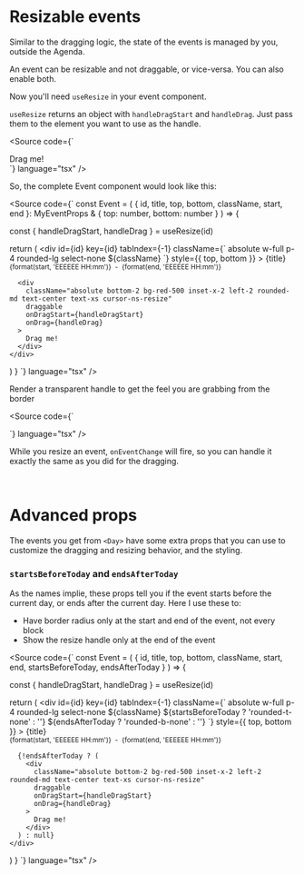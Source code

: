 
<Meta title="Interaction/drag-and-resize/Resize" />

# Resizable events

Similar to the dragging logic, the state of the events is managed by you, outside the Agenda.

An event can be resizable and not draggable, or vice-versa. You can also enable both.

<Canvas of={ResizeOnly} />

Now you'll need `useResize` in your event component.

`useResize` returns an object with `handleDragStart` and `handleDrag`. Just pass them to the element you want to use as the handle.

<Source
  code={`
<div
  className="absolute bottom-2"
  draggable
  onDragStart={handleDragStart}
  onDrag={handleDrag}
>
  Drag me!
</div>
  `}
  language="tsx"
/>


So, the complete Event component would look like this:

<Source
  code={`
const Event = (
  { id, title, top, bottom, className, start, end }: MyEventProps & { top: number, bottom: number }
) => {

  const { handleDragStart, handleDrag } = useResize(id)

  return (
    <div
      id={id}
      key={id}
      tabIndex={-1}
      className={\`
        absolute w-full p-4 rounded-lg select-none \${className}
      \`}
      style={{ top, bottom }}
    >
      {title}
      <br />
      <small>
        {format(start, 'EEEEEE HH:mm')}
        &nbsp;-&nbsp;
        {format(end, 'EEEEEE HH:mm')}
      </small>

      <div
        className="absolute bottom-2 bg-red-500 inset-x-2 left-2 rounded-md text-center text-xs cursor-ns-resize"
        draggable
        onDragStart={handleDragStart}
        onDrag={handleDrag}
      >
        Drag me!
      </div>
    </div>
  )
}
  `}
  language="tsx"
/>

Render a transparent handle to get the feel you are grabbing from the border

<Source
  code={`
<div
  className="absolute bottom-0 h-2 inset-x-0 cursor-ns-resize"
  draggable
  onDragStart={handleDragStart}
  onDrag={handleDrag}
/>
  `}
  language="tsx"
/>



While you resize an event, `onEventChange` will fire, so you can handle it exactly the same as you did for the dragging.

<br/>

# Advanced props

The events you get from `<Day>` have some extra props that you can use to customize the dragging and resizing behavior, and the styling.

### `startsBeforeToday` and `endsAfterToday`

As the names implie, these props tell you if the event starts before the current day, or ends after the current day.
Here I use these to:

- Have border radius only at the start and end of the event, not every block
- Show the resize handle only at the end of the event

<Canvas of={EventProps} />

<Source
  code={`
const Event = (
  { id, title, top, bottom, className, start, end, startsBeforeToday, endsAfterToday }
) => {

  const { handleDragStart, handleDrag } = useResize(id)

  return (
    <div
      id={id}
      key={id}
      tabIndex={-1}
      className={\`
        absolute w-full p-4 rounded-lg select-none \${className}
        \${startsBeforeToday ? 'rounded-t-none' : ''}
        \${endsAfterToday ? 'rounded-b-none' : ''}
      \`}
      style={{ top, bottom }}
    >
      {title}
      <br />
      <small>
        {format(start, 'EEEEEE HH:mm')}
        &nbsp;-&nbsp;
        {format(end, 'EEEEEE HH:mm')}
      </small>

      {!endsAfterToday ? (
        <div
          className="absolute bottom-2 bg-red-500 inset-x-2 left-2 rounded-md text-center text-xs cursor-ns-resize"
          draggable
          onDragStart={handleDragStart}
          onDrag={handleDrag}
        >
          Drag me!
        </div>
      ) : null}
    </div>
  )
}
  `}
  language="tsx"
/>
